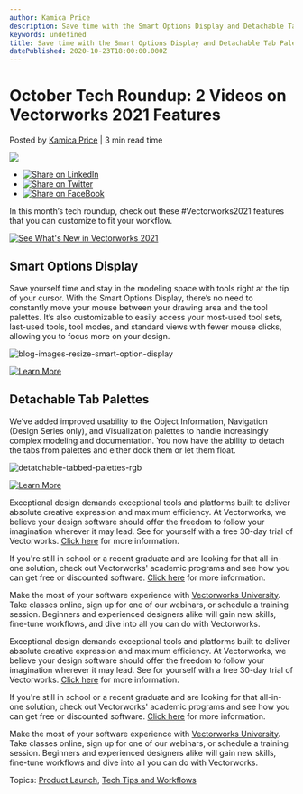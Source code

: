 ```yaml
---
author: Kamica Price
description: Save time with the Smart Options Display and Detachable Tab Palettes in Vectorworks 2021. 
keywords: undefined
title: Save time with the Smart Options Display and Detachable Tab Palettes in Vectorworks 2021.  
datePublished: 2020-10-23T18:00:00.000Z
---
```

  

# October Tech Roundup: 2 Videos on Vectorworks 2021 Features

 Posted by [Kamica Price](https://blog.vectorworks.net/author/kamica-price) | 3 min read time 

![](https://blog.vectorworks.net/hubfs/Blog%20Images/201023_Tech%20Roundup/blog-images-resize-smart-option-display.jpg) 

* [![Share on LinkedIn](https://2659751.fs1.hubspotusercontent-na1.net/hubfs/2659751/michaelDemo/share-LI.png)](http://www.linkedin.com/shareArticle?mini=true&url=https%3A%2F%2Fblog.vectorworks.net%2Foctober-tech-roundup-2-videos-on-vectorworks-2021-features)
* [![Share on Twitter](https://2659751.fs1.hubspotusercontent-na1.net/hubfs/2659751/michaelDemo/share-TW.png)](https://www.twitter.com/share?text=October%20Tech%20Roundup:%202%20Videos%20on%20Vectorworks%202021%20Features&url=https%3A%2F%2Fblog.vectorworks.net%2Foctober-tech-roundup-2-videos-on-vectorworks-2021-features&via=PMGTweets)
* [![Share on FaceBook](https://2659751.fs1.hubspotusercontent-na1.net/hubfs/2659751/michaelDemo/share-FB.png)](https://www.facebook.com/sharer/sharer.php?u=https%3A%2F%2Fblog.vectorworks.net%2Foctober-tech-roundup-2-videos-on-vectorworks-2021-features)

In this month’s tech roundup, check out these #Vectorworks2021 features that you can customize to fit your workflow.

[![See What's New in Vectorworks 2021](https://no-cache.hubspot.com/cta/default/3018241/fddc944f-0b78-46dd-98e4-f1f2988e5ee0.png)](https://cta-redirect.hubspot.com/cta/redirect/3018241/fddc944f-0b78-46dd-98e4-f1f2988e5ee0) 

## Smart Options Display

Save yourself time and stay in the modeling space with tools right at the tip of your cursor. With the Smart Options Display, there’s no need to constantly move your mouse between your drawing area and the tool palettes. It’s also customizable to easily access your most-used tool sets, last-used tools, tool modes, and standard views with fewer mouse clicks, allowing you to focus more on your design.

![blog-images-resize-smart-option-display](https://blog.vectorworks.net/hs-fs/hubfs/Blog%20Images/201023_Tech%20Roundup/blog-images-resize-smart-option-display.jpg?width=600&name=blog-images-resize-smart-option-display.jpg)

[![Learn More](https://no-cache.hubspot.com/cta/default/3018241/3276775d-d548-4ab5-9a0d-b11c5f8d0196.png)](https://cta-redirect.hubspot.com/cta/redirect/3018241/3276775d-d548-4ab5-9a0d-b11c5f8d0196) 

## Detachable Tab Palettes

We’ve added improved usability to the Object Information, Navigation (Design Series only), and Visualization palettes to handle increasingly complex modeling and documentation. You now have the ability to detach the tabs from palettes and either dock them or let them float.

![detatchable-tabbed-palettes-rgb](https://blog.vectorworks.net/hs-fs/hubfs/Blog%20Images/201023_Tech%20Roundup/detatchable-tabbed-palettes-rgb.jpg?width=600&name=detatchable-tabbed-palettes-rgb.jpg)

[![Learn More](https://no-cache.hubspot.com/cta/default/3018241/6108ed56-0686-4bf1-9bc8-211b1fb1fff8.png)](https://cta-redirect.hubspot.com/cta/redirect/3018241/6108ed56-0686-4bf1-9bc8-211b1fb1fff8) 

Exceptional design demands exceptional tools and platforms built to deliver absolute creative expression and maximum efficiency. At Vectorworks, we believe your design software should offer the freedom to follow your imagination wherever it may lead. See for yourself with a free 30-day trial of Vectorworks. [Click here](https://www.vectorworks.net/trial/form) for more information.

If you're still in school or a recent graduate and are looking for that all-in-one solution, check out Vectorworks' academic programs and see how you can get free or discounted software. [Click here](https://www.vectorworks.net/en-US/education) for more information.

Make the most of your software experience with [Vectorworks University](https://university.vectorworks.net/). Take classes online, sign up for one of our webinars, or schedule a training session. Beginners and experienced designers alike will gain new skills, fine-tune workflows, and dive into all you can do with Vectorworks. 

Exceptional design demands exceptional tools and platforms built to deliver absolute creative expression and maximum efficiency. At Vectorworks, we believe your design software should offer the freedom to follow your imagination wherever it may lead. See for yourself with a free 30-day trial of Vectorworks. [Click here](https://www.vectorworks.net/trial/form) for more information.

If you're still in school or a recent graduate and are looking for that all-in-one solution, check out Vectorworks' academic programs and see how you can get free or discounted software. [Click here](https://www.vectorworks.net/en-US/education) for more information.

Make the most of your software experience with [Vectorworks University](https://university.vectorworks.net/). Take classes online, sign up for one of our webinars, or schedule a training session. Beginners and experienced designers alike will gain new skills, fine-tune workflows and dive into all you can do with Vectorworks. 

 Topics: [Product Launch](https://blog.vectorworks.net/topic/product-launch), [Tech Tips and Workflows](https://blog.vectorworks.net/topic/tech-tips-and-workflows) 

  